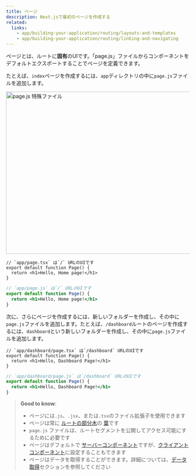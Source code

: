 ```yaml
---
title: ページ
description: Next.jsで最初のページを作成する
related:
  links:
    - app/building-your-application/routing/layouts-and-templates
    - app/building-your-application/routing/linking-and-navigating
---
```


ページとは、ルートに**固有**のUIです。「page.js」ファイルからコンポーネントをデフォルトエクスポートすることでページを定義できます。

たとえば、`index`ページを作成するには、`app`ディレクトリの中に`page.js`ファイルを追加します。

<Image
  alt="page.js 特殊ファイル"
  srcLight="/docs/light/page-special-file.png"
  srcDark="/docs/dark/page-special-file.png"
  width="1600"
  height="444"
/>

<Tabs>
<TabItem value="tsx" label="TypeScript">

```tsx title="app/page.tsx" switcher
// `app/page.tsx` は`/` URLのUIです
export default function Page() {
  return <h1>Hello, Home page!</h1>
}
```
</TabItem>
<TabItem value="jsx" label="JavaScript">

```jsx title="app/page.js" switcher
// `app/page.js` は`/` URLのUIです
export default function Page() {
  return <h1>Hello, Home page!</h1>
}
```
</TabItem>
</Tabs>


次に、さらにページを作成するには、新しいフォルダーを作成し、その中に`page.js`ファイルを追加します。たとえば、`/dashboard`ルートのページを作成するには、`dashboard`という新しいフォルダーを作成し、その中に`page.js`ファイルを追加します。

<Tabs>
<TabItem value="tsx" label="TypeScript">

```tsx title="app/dashboard/page.tsx" switcher
// `app/dashboard/page.tsx` は`/dashboard` URLのUIです
export default function Page() {
  return <h1>Hello, Dashboard Page!</h1>
}
```
</TabItem>
<TabItem value="jsx" label="JavaScript">

```jsx title="app/dashboard/page.js" switcher
// `app/dashboard/page.js` は`/dashboard` URLのUIです
export default function Page() {
  return <h1>Hello, Dashboard Page!</h1>
}
```
</TabItem>
</Tabs>


> **Good to know**:
>
> - ページには`.js`、`.jsx`、または`.tsx`のファイル拡張子を使用できます
> - ページは常に [ルートの部分木](/docs/app/building-your-application/routing#terminology)の [葉](/docs/app/building-your-application/routing#terminology)です
> - `page.js` ファイルは、ルートセグメントを公開してアクセス可能にするために必要です
> - ページはデフォルトで [サーバーコンポーネント](/docs/app/building-your-application/rendering/server-components)ですが、[クライアントコンポーネント](/docs/app/building-your-application/rendering/client-components)に設定することもできます
> - ページはデータを取得することができます。詳細については、[データ取得](/docs/app/building-your-application/data-fetching)セクションを参照してください